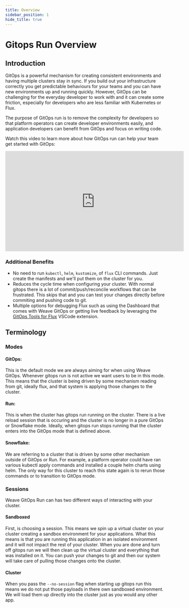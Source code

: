 ```yaml
---
title: Overview
sidebar_position: 1
hide_title: true
---
```



# Gitops Run Overview

## Introduction

GitOps is a powerful mechanism for creating consistent environments and having 
multiple clusters stay in sync. If you build out your infrastructure correctly 
you get predictable behaviours for your teams and you can have new environments 
up and running quickly. However, GitOps can be challenging for the everyday developer 
to work with and it can create some friction, especially for developers who are 
less familiar with Kubernetes or Flux. 

The purpose of GitOps run is to remove the complexity for developers so that 
platform operators can create developer environments easily, and application developers 
can benefit from GitOps and focus on writing code. 

Watch this video to learn more about how GitOps run can help your team 
get started with GitOps:

<iframe width="560" height="315" src="https://www.youtube.com/embed/2TJz7RhDtAc" title="YouTube video player" frameborder="0" allow="accelerometer; autoplay; clipboard-write; encrypted-media; gyroscope; picture-in-picture" allowfullscreen></iframe>

### Additional Benefits
* No need to run `kubectl`, `helm`, `kustomize`, of `flux` CLI commands.  Just create the manifests and we'll put them on the cluster for you.
* Reduces the cycle time when configuring your cluster.  With normal gitops there is a lot of commit/push/reconcile workflows that can be frustrated.  This skips that and you can test your changes directly before commiting and pushing code to git.
* Multiple options for debugging Flux such as using the Dashboard that comes with Weave GitOps or getting live feedback by leveraging the [GitOps Tools for Flux](https://marketplace.visualstudio.com/items?itemName=Weaveworks.vscode-gitops-tools) VSCode extension.

## Terminology

### Modes

#### GitOps:
This is the default mode we are always aiming for when using Weave GitOps. Whenever gitops run 
is not active we want users to be in this mode. This means that the cluster is being driven by 
some mechanism reading from git, ideally flux, and that system is applying those changes 
to the cluster.

#### Run: 
This is when the cluster has gitops run running on the cluster. There is a live reload session 
that is occuring and the cluster is no longer in a pure GitOps or Snowflake mode. Ideally, when 
gitops run stops running that the cluster enters into the GitOps mode that is defined above.

#### Snowflake:
We are referring to a cluster that is driven by some other mechanism outside of GitOps or Run. 
For example, a platform operator could have ran various kubectl apply commands and installed 
a couple helm charts using helm. The only way for this cluster to reach this state again is to 
rerun those commands or to transition to GitOps mode.

### Sessions

Weave GitOps Run can has two different ways of interacting with your cluster.  

#### Sandboxed

First, is choosing a session.
This means we spin up a virtual cluster on your cluster creating a sandbox environment for your applications.
What this means is that you are running this application in an isolated environment and it will not impact the
rest of your cluster.  When you are done and turn off gitops run we will then clean up the virtual cluster and
everything that was installed on it.  You can push your changes to git and then our system will take care of
pulling those changes onto the cluster.

#### Cluster
When you pass the `--no-session` flag when starting up gitops run this means we do not put those payloads in
there own sandboxed environment.  We will load them up directly into the cluster just as you would any other app.

